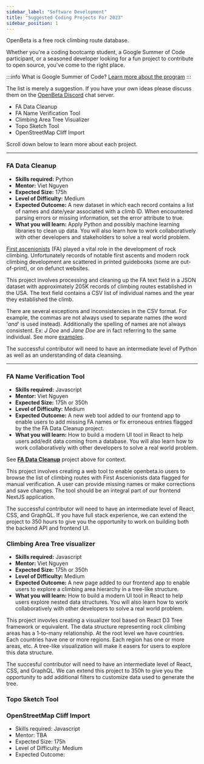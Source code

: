 ```yaml
---
sidebar_label: "Software Development"
title: "Suggested Coding Projects For 2023"
sidebar_position: 1
---
```

OpenBeta is a free rock climbing route database.  

Whether you're a coding bootcamp student, a Google Summer of Code participant, or a seasoned developer looking for a fun project to contribute to open source, you've come to the right place.

:::info What is Google Summer of Code?
[Learn more about the program](https://google.github.io/gsocguides/student/)
:::

The list is merely a suggestion.  If you have your own ideas please discuss them on the [OpenBeta Discord](https://discord.gg/ptpnWWNkJx) chat server.

- FA Data Cleanup
- FA Name Verification Tool
- Climbing Area Tree Visualizer
- Topo Sketch Tool
- OpenStreetMap Cliff Import

Scroll down below to learn more about each project.

---

### FA Data Cleanup
- **Skills required:** Python
- **Mentor:** Viet Nguyen
- **Expected Size:** 175h
- **Level of Difficulty:** Medium
- **Expected Outcome:** A new dataset in which each record contains a list of names and date/year associated with a climb ID. When encountered parsing errors or missing information, set the error attribute to true.
- **What you will learn:** Apply Python and possibly machine learning libraries to clean up data. You will also learn how to work collaboratively with other developers and stakeholders to solve a real world problem.

[First ascenionists](https://en.wikipedia.org/wiki/First_ascent) (FA) played a vital role in the development of rock climbing.  Unfortunately records of notable first ascents and modern rock climbing development are scattered in printed guidebooks (some are out-of-print), or on defunct websites.

This project involves processing and cleaning up the FA text field in a JSON dataset with approximately 205K records of climbing routes established in the USA.  The text field contains a CSV list of individual names and the year they established the climb.  

There are several exceptions and inconsistencies in the CSV format.  For example, the commas are not always used to separate names (the word '*and*' is used instead).  Additionally the spelling of names are not always consistent. Ex: *J Doe* and *Jane Doe* are in fact referring to the same individual.  See more [examples](https://github.com/OpenBeta/fa-cleanup).

The successful contributor will need to have an intermediate level of Python as well as an understanding of data cleansing.

---

### FA Name Verification Tool
- **Skills required:** Javascript
- **Mentor:** Viet Nguyen
- **Expected Size:** 175h or 350h
- **Level of Difficulty:** Medium
- **Expected Outcome:** A new web tool added to our frontend app to enable users to add missing FA names or fix erroneous entries flagged by the the FA Data Cleanup project.
- **What you will learn:**  How to build a modern UI tool in React to help users add/edit data coming from a database.  You will also learn how to work collaboratively with other developers to solve a real world problem.

See **[FA Data Cleanup](#fa-data-cleanup)** project above for context.

This project involves creating a web tool to enable openbeta.io users to browse the list of climbing routes with First Ascenionists data flagged for manual verification.  A user can provide missing names or make corrections and save changes.  The tool should be an integral part of our frontend NextJS application.

The successful contributor will need to have an intermediate level of React, CSS, and GraphQL.  If you have full stack experience, we can extend the project to 350 hours to give you the opportunity to work on building both the backend API and frontend UI.

### Climbing Area Tree visualizer
- **Skills required:** Javascript
- **Mentor:** Viet Nguyen
- **Expected Size:** 175h or 350h
- **Level of Difficulty:** Medium
- **Expected Outcome:** A new page added to our frontend app to enable users to explore a climbing area hierarchy in a tree-like structure.
- **What you will learn:** How to build a modern UI tool in React to help users explore nested data structures.  You will also learn how to work collaboratively with other developers to solve a real world problem.

This project invovles creating a visualizer tool based on React D3 Tree framework or equivalent.  The data structure representing rock climbing areas has a 1-to-many relationship.  At the root level we have countries.  Each countries have one or more regions.  Each region has one or more areas, etc.  A tree-like visualization will make it easers for users to explore this data structure.

The succesful contributor will need to have an intermediate level of React, CSS, and GraphQL.  We can extend this project to 350h to give you the opportunity to add additional filters to customize data used to generate the tree.

### Topo Sketch Tool

### OpenStreetMap Cliff Import
- Skills required: Javascript
- Mentor: TBA
- Expected Size: 175h
- Level of Difficulty: Medium
- Expected Outcome: 
